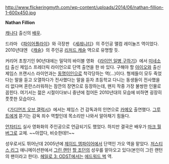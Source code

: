 http://www.flickeringmyth.com/wp-content/uploads/2014/06/nathan-fillion-1-600x450.jpg

'''Nathan Fillion'''

[[캐나다]] 출신의 [[배우]].

드라마 《[[파이어플라이]]》와 극장판 《[[세레니티]]》의 주인공 맬컴 레이놀즈 역이었다. 2010년대엔 《[[캐슬(드라마)|캐슬]]》의 주인공 [[리처드 캐슬]] 역으로 유명할 듯.

커리어 초창기인 90년대에는 밀덕의 바이블 영화 《[[라이언 일병 구하기]]》에서 [[미네소타]] 출신 제임스 프레더릭 라이언으로 단역 출연을 한 바 있다. 구해야 할 [[아이오와]] 출신 제임스 프랜시스 라이언과는 [[동명이인]]으로 착각당하는 역(...)이다. 형제들이 모두 죽었다는 말을 듣고 오열하다가 전사했다는 말을 듣자 초등학교 다니는 동생들이 전사했을 리 없다며 혼란스러워하는 잠깐의 장면으로 등장하는데, 왠지 작중 가장 불쌍한 인물로 꼽힌다. 여기서는 젊은 시절이다보니 중년에 접어든 2010년대의 모습에 비하면 굉장히 풋풋한 모습이다.

《[[가디언즈 오브 갤럭시]]》에서는 제임스 건 감독과의 인연으로 [[카메오]] 출연했다. [[그루트]]에게 뜯기는 감옥 죄수 역할인데 목소리만 나와서 알아채기 힘들다.

[[언차티드]] 실사 영화화의 주인공으로 언급되기도 했었다. 하지만 결국은 배우가 [[마크 월버그]]로 교체. ~~아깝다, 비슷한데!!~~

성우로서도 뛰어난데 2005년에 [[제이드 엠파이어]]에서 단역인 가오 역을 맡았다. [[저스티스 리그]] 애니메이션판에서 [[그린 랜턴]] [[할 조던]]의 성우를 맡아오고 있다(본인이 그린 랜턴의 팬이라고 한다). [[헤일로 3: ODST]]에서는 [[에드워드 벅]] 역.
